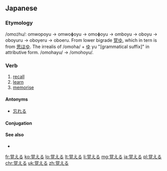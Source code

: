 ==Japanese==
{{ja-kanjitab|おぼ|sort=おぼえる|yomi=kun}}

===Etymology===
/omo<small>2</small>hu/: omwopoyu → omwoɸoyu → omoɸoyu → omboyu → oboyu → oboyuru → oboyeru → oboeru.
From lower bigrade [[覚ゆ]], which in tern is from [[思ほゆ]]. The irrealis of {{term|思ふ||think|tr=omohu|lang=ja}} /omoha/ + [[ゆ]] yu "[grammatical suffix]" in attributive form. /omohayu/ → /omohoyu/.

===Verb===
{{ja-verb|おぼえる|type=2|tr=trans}}

# [[recall]]
# [[learn]]
# [[memorise]]

====Antonyms====
*[[忘れる]]

====Conjugation====
{{ja-ichi|おぼえ}}

====See also====
* {{l|ja|思い出す|tr=[[おもいだす]], omoidasu}}

[[fr:覚える]]
[[ko:覚える]]
[[lo:覚える]]
[[lt:覚える]]
[[li:覚える]]
[[mg:覚える]]
[[ja:覚える]]
[[pl:覚える]]
[[chr:覚える]]
[[uk:覚える]]
[[zh:覚える]]